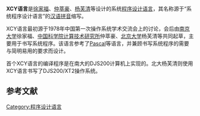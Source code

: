 {{Infobox programming language
| name = XCY语言
| year = 1978年
| designer = [[徐家福|徐家福]]、[[仲萃豪|仲萃豪]]、[[杨芙清|杨芙清]]等
| influenced_by = [[Pascal_(编程语言)|Pascal]]、[[美国国防部|美国国防部]]红色语言、绿色语言等{{r|zhang}}
}}
'''XCY语言'''是[[徐家福|徐家福]]、[[仲萃豪|仲萃豪]]、[[杨芙清|杨芙清]]等设计的系统[[程序设计语言|程序设计语言]]，其名称源于“系统程序设计语言”的[[汉语拼音|汉语拼音]]缩写{{r|shao}}。

XCY语言最初源于1978年中国第一次操作系统学术交流会上的讨论，会后由[[南京大学|南京大学]]徐家福、[[中国科学院计算技术研究所|中国科学院计算技术研究所]]仲萃豪、[[北京大学|北京大学]]杨芙清等共同起草，主要用于书写系统程序。该语言参考了[[Pascal_(编程语言)|Pascal]]等语言，并兼顾书写系统程序的需要与简明易用的要求而设计。{{r|zhang}}{{r|yang}}

首个XCY语言的编译程序是在南大的DJS200计算机上实现的。北大杨芙清则使用XCY语言书写了DJS200/XT2操作系统。{{r|yang}}

== 参考文献 ==
{{reflist|refs=
<ref name=zhang>{{cite book|title=《计算机科学技术百科全书 （第2版）》|editor=张效祥|publisher=清华大学出版社|year=2005}}</ref>
<ref name=yang>{{cite book|title=《操作系统结构分析》|author=[[杨美清|杨美清]],俞士汶|year=1986|publisher=北京大学出版社}}</ref>
<ref name=shao>{{cite web|url=http://people.pku.edu.cn/yangfuqing_v1.2/students/stu_24.html|title=研究生岁月 ——祝贺杨芙清院士执教50年|author=邵维忠|work=杨芙清院士网站}}{{dead link|date=2017年11月 |bot=InternetArchiveBot |fix-attempted=yes }}</ref>
}}

[[Category:程序设计语言|Category:程序设计语言]]